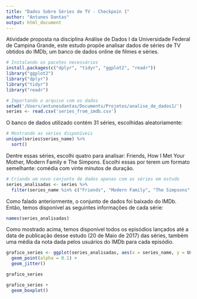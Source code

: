 ```yaml
---
title: "Dados Sobre Séries de TV - Checkpoin 1"
author: "Antunes Dantas"
output: html_document
---
```


Atividade proposta na disciplina Análise de Dados I da Universidade Federal de Campina Grande, este estudo propõe analisar dados de séries de TV obtidos do IMDb, um banco de dados online de filmes e séries.

```r
# Instalando os pacotes necessários
install.packages(c("dplyr", "tidyr", "ggplot2", "readr"))
library("ggplot2")
library("dplyr")
library("tidyr")
library("readr")
```


```r
# Importando o arquivo com os dados
setwd('/Users/antunesdantas/Documents/Projetos/analise_de_dados1/')
series <- read.csv('series_from_imdb.csv')
```

O banco de dados utilizado contém 31 séries, escolhidas aleatoriamente:

```r
# Mostrando as séries disponíveis
unique(series$series_name) %>%
  sort()
```

Dentre essas séries, escolhi quatro para analisar: Friends, How I Met Your Mother, Modern Family e The Simpons. Escolhi essas por terem um formato semelhante: comédia com vinte minutos de duração.

```r
# Criando um novo conjunto de dados apenas com as séries em estudo
series_analisadas <- series %>% 
  filter(series_name %in% c("Friends", "Modern Family", "The Simpsons", "How I Met Your Mother"))
```

Como falado anteriormente, o conjunto de dados foi baixado do IMDb. Então, temos disponível as seguintes informações de cada série:

```r
names(series_analisadas)
```

Como mostrado acima, temos disponível todos os episódios lançados até a data de publicação desse estudo (20 de Maio de 2017) das séries, também uma média da nota dada pelos usuários do IMDb para cada episódio.

```r
grafico_series <- ggplot(series_analisadas, aes(x = series_name, y = UserRating, color = series_name)) +
  geom_point(alpha = 0.1) +
  geom_jitter()

grafico_series
```

```r
grafico_series +
  geom_boxplot()
```


